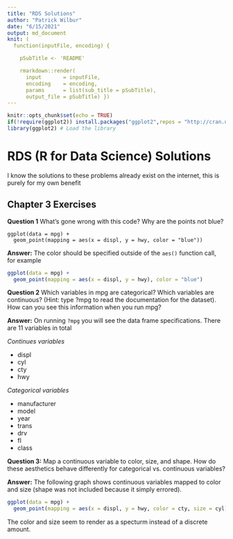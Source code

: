```yaml
---
title: "RDS Solutions"
author: "Patrick Wilbur"
date: "6/15/2021"
output: md_document
knit: (
  function(inputFile, encoding) { 

    pSubTitle <- 'README'

    rmarkdown::render( 
      input       = inputFile, 
      encoding    = encoding, 
      params      = list(sub_title = pSubTitle),      
      output_file = pSubTitle) })
---
```


```r
knitr::opts_chunk$set(echo = TRUE)
if(!require(ggplot2)) install.packages("ggplot2",repos = "http://cran.us.r-project.org") # install package if not already installed
library(ggplot2) # Load the library
```

# RDS (R for Data Science) Solutions

I know the solutions to these problems already exist on the internet, this is purely for my own benefit

## Chapter 3 Exercises

**Question 1** What’s gone wrong with this code? Why are the points not blue?

```
ggplot(data = mpg) + 
  geom_point(mapping = aes(x = displ, y = hwy, color = "blue"))
```

**Answer:** The color should be specified outside of the `aes()` function call, for example

```r
ggplot(data = mpg) + 
  geom_point(mapping = aes(x = displ, y = hwy), color = "blue")
```

**Question 2** Which variables in mpg are categorical? Which variables are continuous? (Hint: type ?mpg to read the documentation for the dataset). How can you see this information when you run mpg?

**Answer:** On running `?mpg` you will see the data frame specifications. There are 11 variables in total

*Continues variables*  

* displ  
* cyl  
* cty  
* hwy  

*Categorical variables*  

* manufacturer  
* model  
* year  
* trans  
* drv  
* fl  
* class  

**Question 3:** Map a continuous variable to color, size, and shape. How do these aesthetics behave differently for categorical vs. continuous variables?

**Answer:** The following graph shows continuous variables mapped to color and size (shape was not included because it simply errored).

```r
ggplot(data = mpg) +
  geom_point(mapping = aes(x = displ, y = hwy, color = cty, size = cyl))
```

The color and size seem to render as a specturm instead of a discrete amount.

